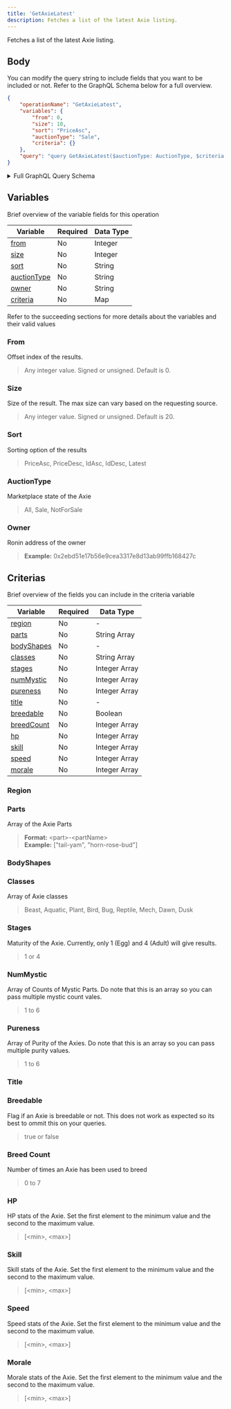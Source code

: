 ```yaml
---
title: 'GetAxieLatest'
description: Fetches a list of the latest Axie listing.
---
```


Fetches a list of the latest Axie listing.

## Body
You can modify the query string to include fields that you want to be included or not. Refer to the GraphQL Schema below for a full overview.
```json
{
    "operationName": "GetAxieLatest",
    "variables": {
        "from": 0,
        "size": 10,
        "sort": "PriceAsc",
        "auctionType": "Sale",
        "criteria": {}
    },
    "query": "query GetAxieLatest($auctionType: AuctionType, $criteria: AxieSearchCriteria, $from: Int, $sort: SortBy, $size: Int, $owner: String) {\n  axies(auctionType: $auctionType, criteria: $criteria, from: $from, sort: $sort, size: $size, owner: $owner) {\n    total\n    results {\n      ...AxieRowData\n      __typename\n    }\n    __typename\n  }\n}\n\nfragment AxieRowData on Axie {\n  id\n  image\n  class\n  name\n  genes\n  owner\n  class\n  stage\n  title\n  breedCount\n  level\n  parts {\n    ...AxiePart\n    __typename\n  }\n  stats {\n    ...AxieStats\n    __typename\n  }\n  auction {\n    ...AxieAuction\n    __typename\n  }\n  __typename\n}\n\nfragment AxiePart on AxiePart {\n  id\n  name\n  class\n  type\n  specialGenes\n  stage\n  abilities {\n    ...AxieCardAbility\n    __typename\n  }\n  __typename\n}\n\nfragment AxieCardAbility on AxieCardAbility {\n  id\n  name\n  attack\n  defense\n  energy\n  description\n  backgroundUrl\n  effectIconUrl\n  __typename\n}\n\nfragment AxieStats on AxieStats {\n  hp\n  speed\n  skill\n  morale\n  __typename\n}\n\nfragment AxieAuction on Auction {\n  startingPrice\n  endingPrice\n  startingTimestamp\n  endingTimestamp\n  duration\n  timeLeft\n  currentPrice\n  currentPriceUSD\n  suggestedPrice\n  seller\n  listingIndex\n  state\n  __typename\n}\n"
}
```
<details>
<summary>Full GraphQL Query Schema</summary> 
<p>
&nbsp;

```graphql
query GetAxieLatest($auctionType: AuctionType, $criteria: AxieSearchCriteria, $from: Int, $sort: SortBy, $size: Int, $owner: String) {
  axies(auctionType: $auctionType, criteria: $criteria, from: $from, sort: $sort, size: $size, owner: $owner) {
    total
    results {
      ...AxieRowData
      __typename
    }
    __typename
  }
}

fragment AxieRowData on Axie {
  id
  image
  class
  name
  genes
  owner
  class
  stage
  title
  breedCount
  level
  parts {
    ...AxiePart
    __typename
  }
  stats {
    ...AxieStats
    __typename
  }
  auction {
    ...AxieAuction
    __typename
  }
  __typename
}

fragment AxiePart on AxiePart {
  id
  name
  class
  type
  specialGenes
  stage
  abilities {
    ...AxieCardAbility
    __typename
  }
  __typename
}

fragment AxieCardAbility on AxieCardAbility {
  id
  name
  attack
  defense
  energy
  description
  backgroundUrl
  effectIconUrl
  __typename
}

fragment AxieStats on AxieStats {
  hp
  speed
  skill
  morale
  __typename
}

fragment AxieAuction on Auction {
  startingPrice
  endingPrice
  startingTimestamp
  endingTimestamp
  duration
  timeLeft
  currentPrice
  currentPriceUSD
  suggestedPrice
  seller
  listingIndex
  state
  __typename
}
```

</p>
</details>

## Variables
Brief overview of the variable fields for this operation

| Variable                    | Required | Data Type |
| --------------------------- | -------- | --------- |
| [from](#from)               | No       | Integer   |
| [size](#size)               | No       | Integer   |
| [sort](#sort)               | No       | String    |
| [auctionType](#auctiontype) | No       | String    |
| [owner](#owner)             | No       | String    |
| [criteria](#criteria)       | No       | Map       |

Refer to the succeeding sections for more details about the variables and their valid values

### From
Offset index of the results.
> Any integer value. Signed or unsigned. Default is 0.

### Size
Size of the result. The max size can vary based on the requesting source.
> Any integer value. Signed or unsigned. Default is 20.

### Sort
Sorting option of the results
> PriceAsc, PriceDesc, IdAsc, IdDesc, Latest

### AuctionType
Marketplace state of the Axie
> All, Sale, NotForSale

### Owner
Ronin address of the owner
> **Example:** 0x2ebd51e17b56e9cea3317e8d13ab99ffb168427c

## Criterias
Brief overview of the fields you can include in the criteria variable

| Variable                   | Required | Data Type     |
| -------------------------- | -------- | ------------- |
| [region](#region)          | No       | -             |
| [parts](#parts)            | No       | String Array  |
| [bodyShapes](#bodyshapes)  | No       | -             |
| [classes](#classes)        | No       | String Array  |
| [stages](#stages)          | No       | Integer Array |
| [numMystic](#numMystic)    | No       | Integer Array |
| [pureness](#pureness)      | No       | Integer Array |
| [title](#title)            | No       | -             |
| [breedable](#breedable)    | No       | Boolean       |
| [breedCount](#breed-count) | No       | Integer Array |
| [hp](#hp)                  | No       | Integer Array |
| [skill](#skill)            | No       | Integer Array |
| [speed](#speed)            | No       | Integer Array |
| [morale](#morale)          | No       | Integer Array |

### Region

### Parts
Array of the Axie Parts
> **Format:** &lt;part&gt;-&lt;partName&gt;  
> **Example:** ["tail-yam", "horn-rose-bud"]

### BodyShapes

### Classes
Array of Axie classes
> Beast, Aquatic, Plant, Bird, Bug, Reptile, Mech, Dawn, Dusk

### Stages
Maturity of the Axie. Currently, only 1 (Egg) and 4 (Adult) will give results.
> 1 or 4

### NumMystic
Array of Counts of Mystic Parts. Do note that this is an array so you can pass multiple mystic count vales.
> 1 to 6

### Pureness
Array of Purity of the Axies. Do note that this is an array so you can pass multiple purity values.
> 1 to 6

### Title

### Breedable
Flag if an Axie is breedable or not. This does not work as expected so its best to ommit this on your queries.
> true or false

### Breed Count
Number of times an Axie has been used to breed
> 0 to 7

### HP 
HP stats of the Axie. Set the first element to the minimum value and the second to the maximum value.
> [&lt;min&gt;, &lt;max&gt;]

### Skill
Skill stats of the Axie. Set the first element to the minimum value and the second to the maximum value.
> [&lt;min&gt;, &lt;max&gt;]

### Speed
Speed stats of the Axie. Set the first element to the minimum value and the second to the maximum value.
> [&lt;min&gt;, &lt;max&gt;]

### Morale
Morale stats of the Axie. Set the first element to the minimum value and the second to the maximum value.
> [&lt;min&gt;, &lt;max&gt;]

